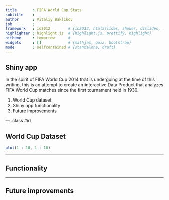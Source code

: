 ```yaml
---
title       : FIFA World Cup Stats
subtitle    : 
author      : Vitaliy Baklikov
job         : 
framework   : io2012        # {io2012, html5slides, shower, dzslides, ...}
highlighter : highlight.js  # {highlight.js, prettify, highlight}
hitheme     : tomorrow      # 
widgets     : []            # {mathjax, quiz, bootstrap}
mode        : selfcontained # {standalone, draft}
---
```


## Shiny app

In the spirit of FIFA World Cup 2014 that is undergoing at the time of this writing, this is an attempt to create an interactive Data Product that analyzes FIFA World Cup matches since the first tournament held in 1930. 

1. World Cup dataset
2. Shiny app functionality
3. Future improvements

--- .class #id 

## World Cup Dataset
```r
plot(1 : 10, 1 : 10)
```
---

## Functionality

---

## Future improvements

